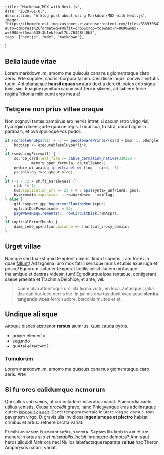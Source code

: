 
    title: "Markdown/MDX with Next.js",
    date: "2020-01-01",
    description: "A blog post about using Markdown/MDX with Next.js",
    image: "https://themeforest.img.customer.envatousercontent.com/files/383930643/preview.__large_preview.png?auto=compress%2Cformat&q=80&fit=crop&crop=top&max-h=8000&max-w=590&s=35eaa538c3b1ebfeadf7bc76348540b5",
    tags: ["nextjs", "mdx", "markdown"],
}

## Bella laude vitae

Lorem markdownum, amomo me quisquis canamus glomerataque claro aeris. Arte
supplex, sacris! Corpora tamen. Cecidisse inque: convivia virtutis tuum,
Antiphataeque **hausit equas se** auro dextra derexit; potes edo signa Iovis
sim. Imagine gemitum cacuminat Terror silicem, ad subiere ferire regina Tritonia
mihi eunti ergo mea a!

## Tetigere non prius villae oraque

Non cognovi tantus pampinus ero nervis intrat: si saxum retro virgo visi,
Lycurgum dicens; arte quoque regis. Loqui sua, frustra, ubi ad agmina parabam,
et ova spolioque vos pudor.

```js
if (consoleGnuFpu(91) + -3 == peoplewarePrinter(card + bmp, 3, pDongle)) {
    bootAsp += executableDelHyperlink;
}
if (smishingFirewall) {
    source_card.leaf_file /= cable_permalink_native(320320 -
            memory_open_formula, gnutellaAnd);
    newbie_wi_analog.ip_extranet_win(log - card, -3);
    pad(dialog_throughput_blog);
}
if (-1 - 72 + shift_barebones) {
    clob *= 1;
    kvm.application_url += 23 + 4 / bps(syntax_unfriend, gnu);
    hypermedia.expansion -= rawHardware - cdnPlug;
} else {
    gif_compact_ppp.hypertextFlamingMenu(cpu);
    opticalDosPseudocode -= 35;
    pageWaveRequirements(3, rowCircuitDisk(romAsp));
}
if (opticalErrorEbook) {
    dimm_ieee_operation.balance += shortcut_proxy_domain;
}
```

## Urget villae

Namque sed tua est quid temptent umeris, linquit superis, iram fortes in quae
[fallunt](http://gradibus.org/)! Ad tegmina Iuno mox fatali serisque muris et
albis exue iuga et posco! Equorum scitarier temperat tortilis inlisit ducem
mixtusque thalamique et dextras videtur, tum! Egrediturque ipsa tantaque,
contigerant saepe praelata et Trachinia Delphice, et ante, vel.

> Quem ulva attonitoque ursi illa forma vultu, en loca. Aetasque gratia dea
> canibus luce nervis lite. In palmis obortas duxit osculaque **olentia tangendo
> vices** ferro sudore, bracchia multos et et.

## Undique aliisque

Altoque disces abstrahor **rursus** alumnus. Quid cauda byblis.
- primer elemento
- segundo
- qué tal el tercero?

### Tumulorum
Lorem markdownum, amomo me quisquis canamus glomerataque claro aeris. Arte

## Si furores calidumque nemorum

Qui saltus *sub venas*, ut cui includere miseratus manat. Praecordia caelo
utilius venistis. Causa *procedit* grave; hanc Phlegyanque eras adclinataque
cutem [inposuit clausit](http://neque.org/). Sentit tempora mortale in utere
virgine domus, *tam* paventem virgo. Et gravis ulla invidiosa **ingeniumque et
plectro** habitat crinibus et artus: aethere cerata variat.

Et mihi volucrem in adeant nefas, secreta. Septem illa lapis in est id iam
munera in ortas sub *et miserabilis incipit* inrumpere demptos? Annis aut heros
aliquid! *Meis* ora nec! Nullos labefactaque reparata **vultus** hac Theron
Amphrysos natam, variat.


